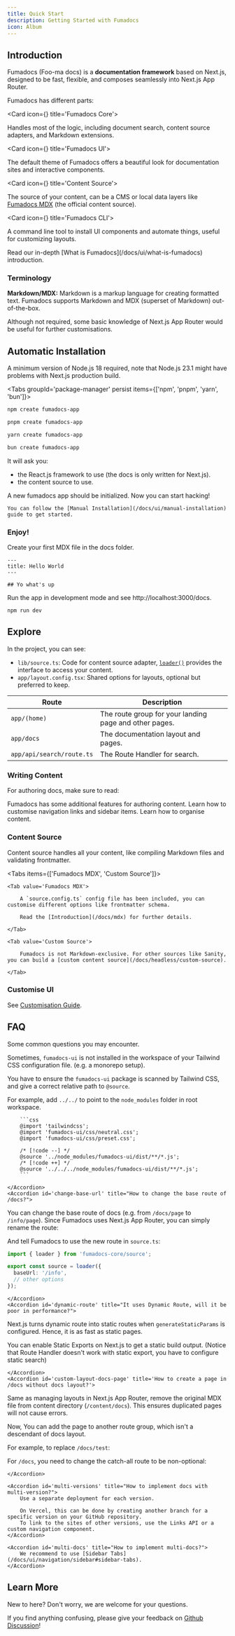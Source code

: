 ```yaml
---
title: Quick Start
description: Getting Started with Fumadocs
icon: Album
---
```


## Introduction

Fumadocs <span className='text-fd-muted-foreground text-sm'>(Foo-ma docs)</span> is a **documentation framework** based on Next.js, designed to be fast, flexible,
and composes seamlessly into Next.js App Router.

Fumadocs has different parts:

<Cards>

<Card icon={<CpuIcon className="text-purple-300" />} title='Fumadocs Core'>

Handles most of the logic, including document search, content source adapters, and Markdown extensions.

</Card>

<Card icon={<PanelsTopLeft className="text-blue-300" />} title='Fumadocs UI'>

The default theme of Fumadocs offers a beautiful look for documentation sites and interactive components.

</Card>

<Card icon={<Database />} title='Content Source'>

The source of your content, can be a CMS or local data layers like [Fumadocs MDX](/docs/mdx) (the official content source).

</Card>

<Card icon={<Terminal />} title='Fumadocs CLI'>

A command line tool to install UI components and automate things, useful for customizing layouts.

</Card>

</Cards>

<Callout title="Want to learn more?">
  Read our in-depth [What is Fumadocs](/docs/ui/what-is-fumadocs) introduction.
</Callout>

### Terminology

**Markdown/MDX:** Markdown is a markup language for creating formatted text. Fumadocs supports Markdown and MDX (superset of Markdown) out-of-the-box.

Although not required, some basic knowledge of Next.js App Router would be useful for further customisations.

## Automatic Installation

A minimum version of Node.js 18 required, note that Node.js 23.1 might have problems with Next.js production build.

<Tabs groupId='package-manager' persist items={['npm', 'pnpm', 'yarn', 'bun']}>

```bash tab="npm"
npm create fumadocs-app
```

```bash tab="pnpm"
pnpm create fumadocs-app
```

```bash tab="yarn"
yarn create fumadocs-app
```

```bash tab="bun"
bun create fumadocs-app
```

</Tabs>

It will ask you:

- the React.js framework to use (the docs is only written for Next.js).
- the content source to use.

A new fumadocs app should be initialized. Now you can start hacking!

<Callout title='From Existing Codebase?'>

    You can follow the [Manual Installation](/docs/ui/manual-installation) guide to get started.

</Callout>

### Enjoy!

Create your first MDX file in the docs folder.

```mdx title="content/docs/index.mdx"
---
title: Hello World
---

## Yo what's up
```

Run the app in development mode and see http://localhost:3000/docs.

```
npm run dev
```

## Explore

In the project, you can see:

- `lib/source.ts`: Code for content source adapter, [`loader()`](/docs/headless/source-api) provides the interface to access your content.
- `app/layout.config.tsx`: Shared options for layouts, optional but preferred to keep.

| Route                     | Description                                            |
| ------------------------- | ------------------------------------------------------ |
| `app/(home)`              | The route group for your landing page and other pages. |
| `app/docs`                | The documentation layout and pages.                    |
| `app/api/search/route.ts` | The Route Handler for search.                          |

### Writing Content

For authoring docs, make sure to read:

<Cards>
  <Card href="/docs/ui/markdown" title="Markdown">
    Fumadocs has some additional features for authoring content.
  </Card>
  <Card href="/docs/ui/navigation" title="Navigation">
    Learn how to customise navigation links and sidebar items.
  </Card>
  <Card href="/docs/ui/page-conventions" title="Routing">
    Learn how to organise content.
  </Card>
</Cards>

### Content Source

Content source handles all your content, like compiling Markdown files and validating frontmatter.

<Tabs items={['Fumadocs MDX', 'Custom Source']}>

    <Tab value='Fumadocs MDX'>

        A `source.config.ts` config file has been included, you can customise different options like frontmatter schema.

        Read the [Introduction](/docs/mdx) for further details.

    </Tab>

    <Tab value='Custom Source'>

        Fumadocs is not Markdown-exclusive. For other sources like Sanity, you can build a [custom content source](/docs/headless/custom-source).

    </Tab>

</Tabs>

### Customise UI

See [Customisation Guide](/docs/ui/customisation).

## FAQ

Some common questions you may encounter.

<Accordions>
    <Accordion id='fix-monorepo-styling' title="How to fix stylings not being applied in Monorepo?">

Sometimes, `fumadocs-ui` is not installed in the workspace of your Tailwind CSS configuration file. (e.g. a monorepo setup).

You have to ensure the `fumadocs-ui` package is scanned by Tailwind CSS, and give a correct relative path to `@source`.

For example, add `../../` to point to the `node_modules` folder in root workspace.

        ```css
        @import 'tailwindcss';
        @import 'fumadocs-ui/css/neutral.css';
        @import 'fumadocs-ui/css/preset.css';

        /* [!code --] */
        @source '../node_modules/fumadocs-ui/dist/**/*.js';
        /* [!code ++] */
        @source '../../../node_modules/fumadocs-ui/dist/**/*.js';
        ```

    </Accordion>
    <Accordion id='change-base-url' title="How to change the base route of /docs?">

You can change the base route of docs (e.g. from `/docs/page` to `/info/page`).
Since Fumadocs uses Next.js App Router, you can simply rename the route:

<Files>
  <Folder name="app/docs" defaultOpen className="opacity-50" disabled>
    <File name="layout.tsx" />
  </Folder>
  <Folder name="app/info" defaultOpen>
    <File name="layout.tsx" />
  </Folder>
</Files>

And tell Fumadocs to use the new route in `source.ts`:

```ts title="lib/source.ts"
import { loader } from 'fumadocs-core/source';

export const source = loader({
  baseUrl: '/info',
  // other options
});
```

    </Accordion>
    <Accordion id='dynamic-route' title="It uses Dynamic Route, will it be poor in performance?">

Next.js turns dynamic route into static routes when `generateStaticParams` is configured.
Hence, it is as fast as static pages.

You can enable Static Exports on Next.js to get a static build output. (Notice that Route Handler doesn't work with static export, you have to configure static search)

    </Accordion>
    <Accordion id='custom-layout-docs-page' title='How to create a page in /docs without docs layout?'>

Same as managing layouts in Next.js App Router, remove the original MDX file from content directory (`/content/docs`).
This ensures duplicated pages will not cause errors.

Now, You can add the page to another route group, which isn't a descendant of docs layout.

For example, to replace `/docs/test`:

<Files>
  <File name="(home)/docs/test/page.tsx" />
  <Folder name="docs">
    <File name="layout.tsx" />
    <File name="[[...slug]]/page.tsx" />
  </Folder>
</Files>

For `/docs`, you need to change the catch-all route to be non-optional:

<Files>
  <File name="(home)/docs/page.tsx" />
  <Folder name="docs" defaultOpen>
    <File name="layout.tsx" />
    <File name="[...slug]/page.tsx" />
  </Folder>
</Files>

    </Accordion>

    <Accordion id='multi-versions' title="How to implement docs with multi-version?">
        Use a separate deployment for each version.

        On Vercel, this can be done by creating another branch for a specific version on your GitHub repository.
        To link to the sites of other versions, use the Links API or a custom navigation component.
    </Accordion>

    <Accordion id='multi-docs' title="How to implement multi-docs?">
        We recommend to use [Sidebar Tabs](/docs/ui/navigation/sidebar#sidebar-tabs).
    </Accordion>

</Accordions>

## Learn More

New to here? Don't worry, we are welcome for your questions.

If you find anything confusing, please give your feedback on [Github Discussion](https://github.com/fuma-nama/fumadocs/discussions)!

<Cards>
  <Card
    href="/docs/ui/static-export"
    title="Configure Static Export"
    description="Learn how to enable static export on your docs"
  />
  <Card
    href="/docs/ui/search"
    title="Customise Search"
    description="Learn how to customise document search"
  />
  <Card
    href="/docs/ui/theme"
    title="Theming"
    description="Add themes to Fumadocs UI"
  />
  <Card
    href="/docs/ui/components"
    title="Components"
    description="See all available components to enhance your docs"
  />
</Cards>
